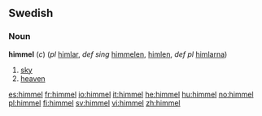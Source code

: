 ==Swedish==
===Noun===
'''himmel''' (''c'') (''pl'' [[himlar]], ''def sing''  [[himmelen]], [[himlen]], ''def pl'' [[himlarna]])

#[[sky]]
#[[heaven]]

[[es:himmel]]
[[fr:himmel]]
[[io:himmel]]
[[it:himmel]]
[[he:himmel]]
[[hu:himmel]]
[[no:himmel]]
[[pl:himmel]]
[[fi:himmel]]
[[sv:himmel]]
[[vi:himmel]]
[[zh:himmel]]